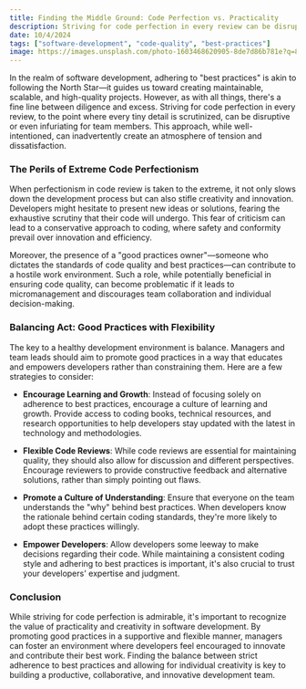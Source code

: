 ```yaml
---
title: Finding the Middle Ground: Code Perfection vs. Practicality
description: Striving for code perfection in every review can be disruptive or even infuriating for team members. Learn how to balance good practices with flexibility.
date: 10/4/2024
tags: ["software-development", "code-quality", "best-practices"]
image: https://images.unsplash.com/photo-1603468620905-8de7d86b781e?q=80&w=3576&auto=format&fit=crop&ixlib=rb-4.0.3&ixid=M3wxMjA3fDB8MHxwaG90by1wYWdlfHx8fGVufDB8fHx8fA%3D%3D
---
```


In the realm of software development, adhering to "best practices" is akin to following the North Star—it guides us toward creating maintainable, scalable, and high-quality projects. However, as with all things, there's a fine line between diligence and excess. Striving for code perfection in every review, to the point where every tiny detail is scrutinized, can be disruptive or even infuriating for team members. This approach, while well-intentioned, can inadvertently create an atmosphere of tension and dissatisfaction.

### The Perils of Extreme Code Perfectionism

When perfectionism in code review is taken to the extreme, it not only slows down the development process but can also stifle creativity and innovation. Developers might hesitate to present new ideas or solutions, fearing the exhaustive scrutiny that their code will undergo. This fear of criticism can lead to a conservative approach to coding, where safety and conformity prevail over innovation and efficiency.

Moreover, the presence of a "good practices owner"—someone who dictates the standards of code quality and best practices—can contribute to a hostile work environment. Such a role, while potentially beneficial in ensuring code quality, can become problematic if it leads to micromanagement and discourages team collaboration and individual decision-making.

### Balancing Act: Good Practices with Flexibility

The key to a healthy development environment is balance. Managers and team leads should aim to promote good practices in a way that educates and empowers developers rather than constraining them. Here are a few strategies to consider:

- **Encourage Learning and Growth**: Instead of focusing solely on adherence to best practices, encourage a culture of learning and growth. Provide access to coding books, technical resources, and research opportunities to help developers stay updated with the latest in technology and methodologies.

- **Flexible Code Reviews**: While code reviews are essential for maintaining quality, they should also allow for discussion and different perspectives. Encourage reviewers to provide constructive feedback and alternative solutions, rather than simply pointing out flaws.

- **Promote a Culture of Understanding**: Ensure that everyone on the team understands the "why" behind best practices. When developers know the rationale behind certain coding standards, they're more likely to adopt these practices willingly.

- **Empower Developers**: Allow developers some leeway to make decisions regarding their code. While maintaining a consistent coding style and adhering to best practices is important, it's also crucial to trust your developers' expertise and judgment.

### Conclusion

While striving for code perfection is admirable, it's important to recognize the value of practicality and creativity in software development. By promoting good practices in a supportive and flexible manner, managers can foster an environment where developers feel encouraged to innovate and contribute their best work. Finding the balance between strict adherence to best practices and allowing for individual creativity is key to building a productive, collaborative, and innovative development team.

